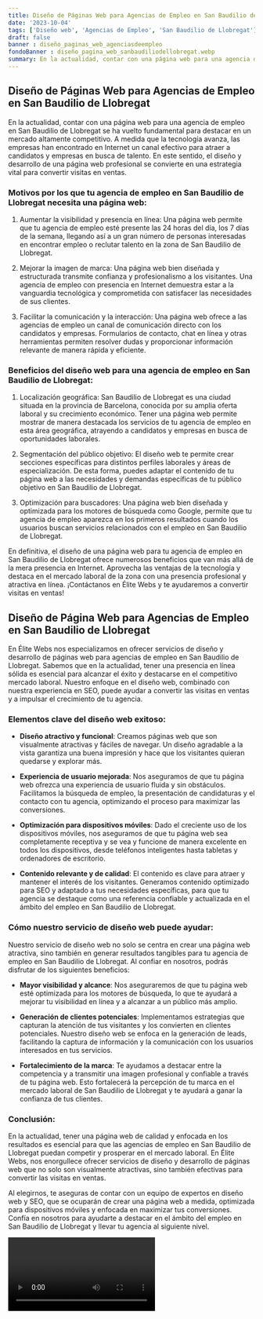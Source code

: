 ```yaml
---
title: Diseño de Páginas Web para Agencias de Empleo en San Baudilio de Llobregat
date: '2023-10-04'
tags: ['Diseño web', 'Agencias de Empleo', 'San Baudilio de Llobregat']
draft: false
banner : diseño_paginas_web_agenciasdeempleo
fondoBanner : diseño_pagina_web_sanbaudiliodellobregat.webp
summary: En la actualidad, contar con una página web para una agencia de empleo en San Baudilio de Llobregat se ha vuelto fundamental para destacar en un mercado altamente competitivo. A medida que la tecnología avanza, las empresas han encontrado en Internet un canal efectivo para atraer a candidatos y empresas en busca de talento. En este sentido, el diseño y desarrollo de una página web profesional se convierte en una estrategia vital para convertir visitas en ventas.
---
```


## Diseño de Páginas Web para Agencias de Empleo en San Baudilio de Llobregat

En la actualidad, contar con una página web para una agencia de empleo en San Baudilio de Llobregat se ha vuelto fundamental para destacar en un mercado altamente competitivo. A medida que la tecnología avanza, las empresas han encontrado en Internet un canal efectivo para atraer a candidatos y empresas en busca de talento. En este sentido, el diseño y desarrollo de una página web profesional se convierte en una estrategia vital para convertir visitas en ventas.

### Motivos por los que tu agencia de empleo en San Baudilio de Llobregat necesita una página web:

1. Aumentar la visibilidad y presencia en línea: Una página web permite que tu agencia de empleo esté presente las 24 horas del día, los 7 días de la semana, llegando así a un gran número de personas interesadas en encontrar empleo o reclutar talento en la zona de San Baudilio de Llobregat.

2. Mejorar la imagen de marca: Una página web bien diseñada y estructurada transmite confianza y profesionalismo a los visitantes. Una agencia de empleo con presencia en Internet demuestra estar a la vanguardia tecnológica y comprometida con satisfacer las necesidades de sus clientes.

3. Facilitar la comunicación y la interacción: Una página web ofrece a las agencias de empleo un canal de comunicación directo con los candidatos y empresas. Formularios de contacto, chat en línea y otras herramientas permiten resolver dudas y proporcionar información relevante de manera rápida y eficiente.

### Beneficios del diseño web para una agencia de empleo en San Baudilio de Llobregat:

1. Localización geográfica: San Baudilio de Llobregat es una ciudad situada en la provincia de Barcelona, conocida por su amplia oferta laboral y su crecimiento económico. Tener una página web permite mostrar de manera destacada los servicios de tu agencia de empleo en esta área geográfica, atrayendo a candidatos y empresas en busca de oportunidades laborales.

2. Segmentación del público objetivo: El diseño web te permite crear secciones específicas para distintos perfiles laborales y áreas de especialización. De esta forma, puedes adaptar el contenido de tu página web a las necesidades y demandas específicas de tu público objetivo en San Baudilio de Llobregat.

3. Optimización para buscadores: Una página web bien diseñada y optimizada para los motores de búsqueda como Google, permite que tu agencia de empleo aparezca en los primeros resultados cuando los usuarios buscan servicios relacionados con el empleo en San Baudilio de Llobregat.

En definitiva, el diseño de una página web para tu agencia de empleo en San Baudilio de Llobregat ofrece numerosos beneficios que van más allá de la mera presencia en Internet. Aprovecha las ventajas de la tecnología y destaca en el mercado laboral de la zona con una presencia profesional y atractiva en línea. ¡Contáctanos en Élite Webs y te ayudaremos a convertir visitas en ventas!

<GifSeo />

<Cta />

## Diseño de Página Web para Agencias de Empleo en San Baudilio de Llobregat

En Élite Webs nos especializamos en ofrecer servicios de diseño y desarrollo de páginas web para agencias de empleo en San Baudilio de Llobregat. Sabemos que en la actualidad, tener una presencia en línea sólida es esencial para alcanzar el éxito y destacarse en el competitivo mercado laboral. Nuestro enfoque en el diseño web, combinado con nuestra experiencia en SEO, puede ayudar a convertir las visitas en ventas y a impulsar el crecimiento de tu agencia.

### Elementos clave del diseño web exitoso:

- **Diseño atractivo y funcional**: Creamos páginas web que son visualmente atractivas y fáciles de navegar. Un diseño agradable a la vista garantiza una buena impresión y hace que los visitantes quieran quedarse y explorar más.

- **Experiencia de usuario mejorada**: Nos aseguramos de que tu página web ofrezca una experiencia de usuario fluida y sin obstáculos. Facilitamos la búsqueda de empleo, la presentación de candidaturas y el contacto con tu agencia, optimizando el proceso para maximizar las conversiones.

- **Optimización para dispositivos móviles**: Dado el creciente uso de los dispositivos móviles, nos aseguramos de que tu página web sea completamente receptiva y se vea y funcione de manera excelente en todos los dispositivos, desde teléfonos inteligentes hasta tabletas y ordenadores de escritorio.

- **Contenido relevante y de calidad**: El contenido es clave para atraer y mantener el interés de los visitantes. Generamos contenido optimizado para SEO y adaptado a tus necesidades específicas, para que tu agencia se destaque como una referencia confiable y actualizada en el ámbito del empleo en San Baudilio de Llobregat.

### Cómo nuestro servicio de diseño web puede ayudar:

Nuestro servicio de diseño web no solo se centra en crear una página web atractiva, sino también en generar resultados tangibles para tu agencia de empleo en San Baudilio de Llobregat. Al confiar en nosotros, podrás disfrutar de los siguientes beneficios:

- **Mayor visibilidad y alcance**: Nos aseguraremos de que tu página web esté optimizada para los motores de búsqueda, lo que te ayudará a mejorar tu visibilidad en línea y a alcanzar a un público más amplio.

- **Generación de clientes potenciales**: Implementamos estrategias que capturan la atención de tus visitantes y los convierten en clientes potenciales. Nuestro diseño web se enfoca en la generación de leads, facilitando la captura de información y la comunicación con los usuarios interesados en tus servicios.

- **Fortalecimiento de la marca**: Te ayudamos a destacar entre la competencia y a transmitir una imagen profesional y confiable a través de tu página web. Esto fortalecerá la percepción de tu marca en el mercado laboral de San Baudilio de Llobregat y te ayudará a ganar la confianza de tus clientes.

### Conclusión:

En la actualidad, tener una página web de calidad y enfocada en los resultados es esencial para que las agencias de empleo en San Baudilio de Llobregat puedan competir y prosperar en el mercado laboral. En Élite Webs, nos enorgullece ofrecer servicios de diseño y desarrollo de páginas web que no solo son visualmente atractivas, sino también efectivas para convertir las visitas en ventas.

Al elegirnos, te aseguras de contar con un equipo de expertos en diseño web y SEO, que se ocuparán de crear una página web a medida, optimizada para dispositivos móviles y enfocada en maximizar tus conversiones. Confía en nosotros para ayudarte a destacar en el ámbito del empleo en San Baudilio de Llobregat y llevar tu agencia al siguiente nivel.

<Video />

<CtaBot job='Agencias de Empleo' city='San Baudilio de Llobregat'/>

<Gmaps query='San Baudilio de Llobregat+españa+maps' />